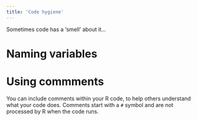 ```yaml
---
title: 'Code hygiene'
---
```



Sometimes code has a 'smell' about it...



# Naming variables


# Using commments

You can include comments within your R code, to help others understand what your code does. Comments start with a `#` symbol and are not processed by R when the code runs.


